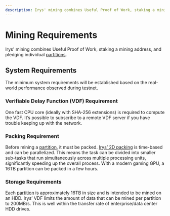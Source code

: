 ```yaml
---
description: Irys' mining combines Useful Proof of Work, staking a mining address, and pledging individual partitions.
---
```



<VDFTooltip />

# Mining Requirements

Irys' mining combines Useful Proof of Work, staking a mining address, and pledging individual [partitions](/protocol/partitions).

## System Requirements

The minimum system requirements will be established based on the real-world performance observed during testnet.

### Verifiable Delay Function (VDF) Requirement

One fast CPU core (ideally with SHA-256 extensions) is required to compute the <a className="underline decoration-dashed" id="vdf">VDF</a>. It’s possible to subscribe to a remote VDF server if you have trouble keeping up with the network.

### Packing Requirement

Before mining a [partition](/protocol/partitions), it must be packed. [Irys’ 2D packing](/architecture/2d-packing) is time-based and can be parallelized. This means the task can be divided into smaller sub-tasks that run simultaneously across multiple processing units, significantly speeding up the overall process. With a modern gaming GPU, a 16TB partition can be packed in a few hours.

### Storage Requirements

Each [partition](/protocol/partitions) is approximately 16TB in size and is intended to be mined on an HDD. Irys’ VDF limits the amount of data that can be mined per partition to 200MB/s. This is well within the transfer rate of enterprise/data center HDD drives.
